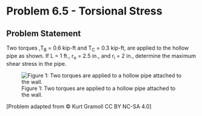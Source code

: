 # Problem 6.5 - Torsional Stress {.unnumbered}

## Problem Statement

Two torques ,T<sub>B</sub> = 0.6 kip-ft and T<sub>C</sub> = 0.3 kip-ft, are applied to the hollow pipe as shown. If L = 1 ft., r<sub>o</sub> = 2.5 in., and r<sub>i</sub> = 2 in., determine the maximum shear stress in the pipe.


![Figure 1: Two torques are applied to a hollow pipe attached to the wall. ](images/278.png){fig-alt="Two torques are applied to a hollow piped attached to the wall. The pipe has inner radius r[i] and outer radius r[o]. The torque T[B] is applied at a distance L from the wall. The torque T[C] is applied at a distance L from T[B] at the free end."}

\[Problem adapted from © Kurt Gramoll CC BY NC-SA 4.0\]